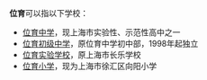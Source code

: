 '''位育'''可以指以下学校：
* [[位育中学|位育中学]]，现上海市实验性、示范性高中之一
* [[位育初级中学|位育初级中学]]，原位育中学初中部，1998年起独立
* [[位育实验学校|位育实验学校]]，原上海市长乐学校
* [[位育小学|位育小学]]，现为上海市徐汇区向阳小学

{{disambig|cat=组织机构消歧义}}